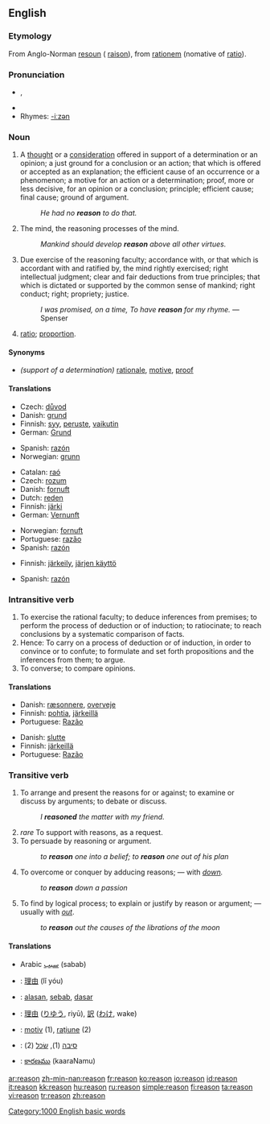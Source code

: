 {{wikipedia}}
==English==

{{rank|John|hour|air|368|reason|feel|behind|sn}}

===Etymology===
From Anglo-Norman [[resoun]] ({{OF.}} [[raison]]), from {{L.}} [[rationem]] (nomative of [[ratio]]).

===Pronunciation===
*{{IPA|/ˈɹiːzn/}}, {{SAMPA|/"ri:zn/}}
*{{audio|en-us-reason.ogg|Audio (US)}}
*Rhymes: [[Rhymes:English:-iːzən|-iːzən]]

===Noun===
{{en-noun}}

# A [[thought]] or a [[consideration]] offered in support of a determination or an opinion; a just ground for a conclusion or an action; that which is offered or accepted as an explanation; the efficient cause of an occurrence or a phenomenon; a motive for an action or a determination; proof, more or less decisive, for an opinion or a conclusion; principle; efficient cause; final cause; ground of argument.
#: ''He had no '''reason''' to do that.''
# The mind, the reasoning processes of the mind. 
#: ''Mankind should develop '''reason''' above all other virtues.''
# Due exercise of the reasoning faculty; accordance with, or that which is accordant with and ratified by, the mind rightly exercised; right intellectual judgment; clear and fair deductions from true principles; that which is dictated or supported by the common sense of mankind; right conduct; right; propriety; justice.
#: ''I was promised, on a time, To have '''reason''' for my rhyme.'' —Spenser
# {{italbrac|mathematics|obsolete}} [[ratio]]; [[proportion]].

====Synonyms====
* ''(support of a determination)'' [[rationale]], [[motive]], [[proof]]

====Translations====
{{trans-top|A thought or a consideration}}
*Czech: [[důvod]] {{m}}
*Danish: [[grund]]
*Finnish: [[syy]], [[peruste]], [[vaikutin]]
*German: [[Grund]] {{m}}
{{trans-mid}}
*Spanish: [[razón]] {{f}}
*Norwegian: [[grunn]]
{{trans-bottom}}

{{trans-top|The faculty of capacity of the human mind}}
*Catalan: [[raó]] {{f}}
*Czech: [[rozum]] {{m}}
*Danish: [[fornuft]]
*Dutch: [[reden]] {{f}}
*Finnish: [[järki]]
*German: [[Vernunft]] {{f}}
{{trans-mid}}
*Norwegian: [[fornuft]]
*Portuguese: [[razão]] {{f}}
*Spanish: [[razón]] {{f}}
{{trans-bottom}}

{{trans-top|Due exercise of the reasoning faculty}}
*Finnish: [[järkeily]], [[järjen käyttö]]
{{trans-mid}}
*Spanish: [[razón]] {{f}}
{{trans-bottom}}

===Intransitive verb===
{{en-verb}}

# To exercise the rational faculty; to deduce inferences from premises; to perform the process of deduction or of induction; to ratiocinate; to reach conclusions by a systematic comparison of facts.
# Hence: To carry on a process of deduction or of induction, in order to convince or to confute; to formulate and set forth propositions and the inferences from them; to argue.
# To converse; to compare opinions.

====Translations====
{{trans-top|To exercise the rational faculty}}
*Danish: [[ræsonnere]], [[overveje]]
*Finnish: [[pohtia]], [[järkeillä]]
*Portuguese: [[Razão]]
{{trans-mid}}
{{trans-bottom}}

{{trans-top|Hence: To carry on a process of deduction or of induction}}
*Danish: [[slutte]]
*Finnish: [[järkeillä]]
*Portuguese: [[Razão]]
{{trans-mid}}
{{trans-bottom}}

===Transitive verb===
{{en-verb}}

# To arrange and present the reasons for or against; to examine or discuss by arguments; to debate or discuss.
#: ''I '''reasoned''' the matter with my friend.''
# ''rare'' To support with reasons, as a request.
# To persuade by reasoning or argument.
#: ''to '''reason''' one into a belief; to '''reason''' one out of his plan''
# To overcome or conquer by adducing reasons; — with ''[[down]].''
#: ''to '''reason''' down a passion''
# To find by logical process; to explain or justify by reason or argument; — usually with ''[[out]]''.
#: ''to '''reason''' out the causes of the librations of the moon''

====Translations====
{{checktrans}}
*Arabic [[سبب]] (sabab)
*{{ttbc|Chinese}}: [[理由]] (lǐ yóu)
*{{ttbc|Indonesian}}: [[alas|alasan]], [[sebab]], [[dasar]]
*{{ttbc|Japanese}}: [[理由]] ([[りゆう]], riyū), [[訳]] ([[わけ]], wake)
*{{ttbc|Romanian}}: [[motiv]] {{n}} (1), [[raţiune]] {{f}} (2)
*{{ttbc|Yiddish}}: [[סיבה]] {{f}} (1), [[שׂכל]] {{m}} (2)
*{{ttbc|Telugu}}: [[కారణము]] (kaaraNamu)

[[Category:1000 English basic words]]

[[ar:reason]]
[[zh-min-nan:reason]]
[[fr:reason]]
[[ko:reason]]
[[io:reason]]
[[id:reason]]
[[it:reason]]
[[kk:reason]]
[[hu:reason]]
[[ru:reason]]
[[simple:reason]]
[[fi:reason]]
[[ta:reason]]
[[vi:reason]]
[[tr:reason]]
[[zh:reason]]